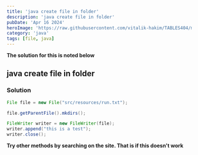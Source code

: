 ```yaml
---
title: 'java create file in folder'
description: 'java create file in folder'
pubDate: 'Apr 16 2024'
heroImage: 'https://raw.githubusercontent.com/vitalik-hakim/TABLES404/main/error_b/java.png'
category: 'java'
tags: [file, java]
---
```


**The solution for this is noted below**

## java create file in folder

### Solution

```java
File file = new File("src/resources/run.txt");

file.getParentFile().mkdirs();

FileWriter writer = new FileWriter(file);
writer.append("this is a test");
writer.close();
```

**Try other methods by searching on the site. That is if this doesn't work**
